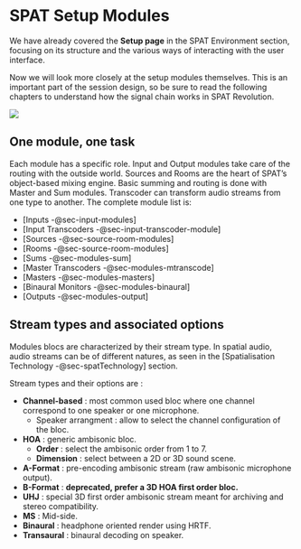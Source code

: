 # SPAT Setup Modules

We have already covered the **Setup page** in the SPAT Environment section, focusing on its structure and the various ways of interacting with the user interface.

Now we will look more closely at the setup modules themselves. This is an important part of the session design, so be sure to read the following chapters to understand how the signal chain works in SPAT Revolution.

![](https://media.githubusercontent.com/media/FLUX-SE/doc_images/main/SpatR/Setup/complexSetup.png)

## One module, one task

Each module has a specific role. Input and Output modules take care of the routing with the outside world. Sources and Rooms are the heart of SPAT's object-based mixing engine. Basic summing and routing is done with Master and Sum modules. Transcoder can transform audio streams from one type to another. The complete module list is:

* [Inputs -@sec-input-modules]
* [Input Transcoders -@sec-input-transcoder-module]
* [Sources -@sec-source-room-modules]
* [Rooms -@sec-source-room-modules]
* [Sums -@sec-modules-sum]
* [Master Transcoders -@sec-modules-mtranscode]
* [Masters -@sec-modules-masters]
* [Binaural Monitors -@sec-modules-binaural]
* [Outputs -@sec-modules-output]

## Stream types and associated options

Modules blocs are characterized by their stream type. In spatial audio, audio streams can be of different natures, as seen in the [Spatialisation Technology -@sec-spatTechnology] section.

Stream types and their options are :

+ **Channel-based** : most common used bloc where one channel correspond to one speaker or one microphone.
  + Speaker arrangment : allow to select the channel configuration of the bloc.
+ **HOA** : generic ambisonic bloc.
  + **Order** : select the ambisonic order from 1 to 7.
  + **Dimension** : select between a 2D or 3D sound scene.
+ **A-Format** : pre-encoding ambisonic stream (raw ambisonic microphone output).
+ **B-Format** : **deprecated, prefer a 3D HOA first order bloc.**
+ **UHJ** : special 3D first order ambisonic stream meant for archiving and stereo compatibility.
+ **MS** : Mid-side.
+ **Binaural** : headphone oriented render using HRTF.
+ **Transaural** : binaural decoding on speaker.


